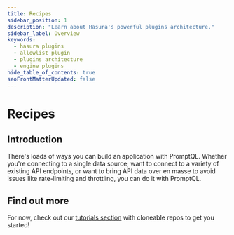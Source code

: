 ```yaml
---
title: Recipes
sidebar_position: 1
description: "Learn about Hasura's powerful plugins architecture."
sidebar_label: Overview
keywords:
  - hasura plugins
  - allowlist plugin
  - plugins architecture
  - engine plugins
hide_table_of_contents: true
seoFrontMatterUpdated: false
---
```



# Recipes

## Introduction

There's loads of ways you can build an application with PromptQL. Whether you're connecting to a single data source,
want to connect to a variety of existing API endpoints, or want to bring API data over en masse to avoid issues like
rate-limiting and throttling, you can do it with PromptQL.

## Find out more

For now, check out our [tutorials section](/recipes/tutorials/index.mdx) with cloneable repos to get you started!
